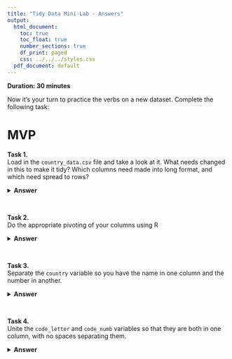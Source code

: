 ```yaml
---
title: "Tidy Data Mini-Lab - Answers"
output:
  html_document:
    toc: true
    toc_float: true
    number_sections: true
    df_print: paged
    css: ../../../styles.css
  pdf_document: default
---
```


**Duration: 30 minutes** 

Now it's your turn to practice the verbs on a new dataset. Complete the following task:

# MVP

**Task 1.**  
Load in the `country_data.csv` file and take a look at it. What needs changed in this to make it tidy? Which columns need made into long format, and which need spread to rows?

<details>
<summary>**Answer**</summary>
```r
library(tidyverse)

# read in the data 
country_data <- read_csv("data/country_data.csv")
```
</details>
<br>

**Task 2.**  
Do the appropriate pivoting of your columns using R  

<details>
<summary>**Answer**</summary>
```r
# gather the year columns into a new one called year
country_long <- country_data %>%
  pivot_longer(cols =  starts_with("Y"), 
               names_to = "year", 
               values_to = "visitors")

country_long
```

```r
# spread the case type into two columns
country_wide <- country_long %>%
  pivot_wider(names_from = type, 
             values_from = visitors)

country_wide
```
</details>
<br>

**Task 3.**  
Separate the `country` variable so you have the name in one column and the number in another.   

<details>
<summary>**Answer**</summary>
```r
# separate the country variable so you only have the name 
country_separated <- country_wide %>%
  separate(country, c("country_n", "country_name"), sep = "\\. " )

country_separated
```
</details>
<br>

**Task 4.**  
Unite the `code_letter` and `code_numb` variables so that they are both in one column, with no spaces separating them.   

<details>
<summary>**Answer**</summary>
```r

# unite the code_letter and code_numb variables into a new one called country_code
country_united <- country_separated %>%
  unite(country_code, 
        c(code_letter, code_numb), 
        sep = "")

country_united
```
</details>

